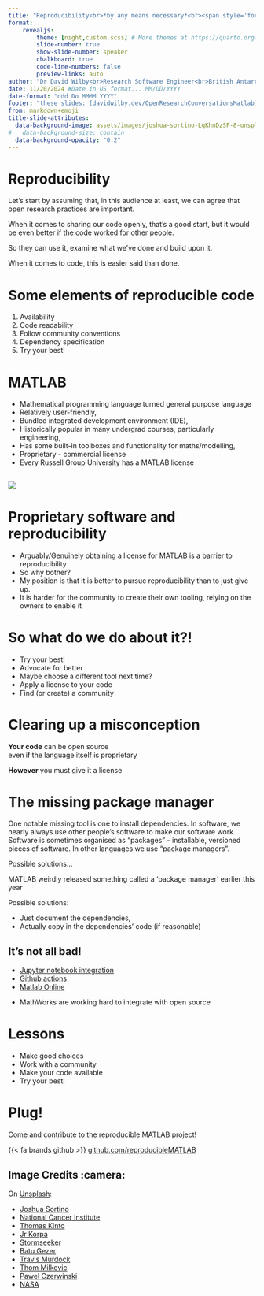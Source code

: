 ```yaml
---
title: "Reproducibility<br>*by any means necessary*<br><span style='font-size: 0.5em;'>Lessons from MATLAB</span>"
format:
    revealjs:
        theme: [night,custom.scss] # More themes at https://quarto.org/docs/presentations/revealjs/themes.html
        slide-number: true
        show-slide-number: speaker
        chalkboard: true
        code-line-numbers: false
        preview-links: auto
author: "Dr David Wilby<br>Research Software Engineer<br>British Antarctic Survey"
date: 11/20/2024 #Date in US format... MM/DD/YYYY
date-format: "ddd Do MMMM YYYY"
footer: "these slides: [davidwilby.dev/OpenResearchConversationsMatlab](https://davidwilby.dev/OpenResearchConversationsMatlab) - {{< fa brands github >}} [improve this talk!](https://github.com/davidwilby/OpenResearchConversationsMatlab)"
from: markdown+emoji
title-slide-attributes:
  data-background-image: assets/images/joshua-sortino-LqKhnDzSF-8-unsplash.jpg
#   data-background-size: contain
  data-background-opacity: "0.2"
---
```


# Reproducibility{background-image="assets/images/national-cancer-institute-J28Nn-CDbII-unsplash.jpg" background-opacity="0.3"}

:::{.notes}
Let's start by assuming that, in this audience at least, we can agree that open research practices are important.

When it comes to sharing our code openly, that's a good start, but it would be even better if the code worked for other people.

So they can use it, examine what we've done and build upon it.

When it comes to code, this is easier said than done.
:::

# Some elements of reproducible code {background-image="assets/images/thomas-kinto-D4y02rR6Ybo-unsplash.jpg" background-opacity="0.3"}

::: {.incremental}
1. Availability
1. Code readability
1. Follow community conventions
1. Dependency specification
1. Try your best!
:::

# MATLAB{background-image="assets/images/jr-korpa-sYsUStxY8bQ-unsplash.jpg" background-opacity="0.5"}

:::{.notes}
+ Mathematical programming language turned general purpose language
+ Relatively user-friendly,
+ Bundled integrated development environment (IDE),
+ Historically popular in many undergrad courses, particularly engineering,
+ Has some built-in toolboxes and functionality for maths/modelling,
+ Proprietary - commercial license
+ Every Russell Group University has a MATLAB license
:::

## {background-image="assets/images/jr-korpa-sYsUStxY8bQ-unsplash.jpg" background-opacity="0.5"}

![](assets/images/MATLAB-editor.png)

# Proprietary software and reproducibility {background-image="assets/images/stormseeker-rX12B5uX7QM-unsplash.jpg" background-opacity="0.2"}

:::{.notes}
+ Arguably/Genuinely obtaining a license for MATLAB is a barrier to reproducibility
+ So why bother?
+ My position is that it is better to pursue reproducibility than to just give up.
+ It is harder for the community to create their own tooling, relying on the owners to enable it
:::


# So what do we do about it?!{background-image="assets/images/thom-milkovic-l15cuAnXhOg-unsplash.jpg" background-position="bottom" background-color="white" background-opacity="0.5"}

+ Try your best!
+ Advocate for better
+ Maybe choose a different tool next time?
+ Apply a license to your code
+ Find (or create) a community


# Clearing up a misconception {background-image="assets/images/batu-gezer-EtMBh8YF3e8-unsplash.jpg" background-opacity="0.6"}

::: {.fragment}
**Your code** can be open source<br>even if the language itself is proprietary
:::

::: {.fragment}
**However** you must give it a license
:::

# The missing package manager {background-image="assets/images/travis-murdock-gIJolYfd_58-unsplash.jpg" background-opacity="0.3"}

:::{.notes}
One notable missing tool is one to install dependencies.
In software, we nearly always use other people's software to make our software work.
Software is sometimes organised as "packages" - installable, versioned pieces of software.
In other languages we use "package managers".

Possible solutions...

MATLAB weirdly released something called a 'package manager' earlier this year
:::


:::{.fragment}
Possible solutions:

:::: {.incremental}
+ Just document the dependencies,
+ Actually copy in the dependencies' code (if reasonable)
::::
:::

## It's not all bad!{background-image="assets/images/pawel-czerwinski-6lQDFGOB1iw-unsplash.jpg" background-opacity="0.3" background-position="center"}

+ [Jupyter notebook integration](https://uk.mathworks.com/products/reference-architectures/jupyter.html)
+ [Github actions](https://github.com/matlab-actions)
+ [Matlab Online](https://www.mathworks.com/products/matlab-online.html)

:::{.notes}
+ MathWorks are working hard to integrate with open source
:::

# Lessons{background-image="assets/images/pawel-czerwinski-2CX_J3qAg80-unsplash.jpg" background-color="white" background-opacity="0.3"}

+ Make good choices
+ Work with a community
+ Make your code available
+ Try your best!


# Plug!{background-image="assets/images/nasa-Q1p7bh3SHj8-unsplash.jpg" background-opacity="0.3"}

Come and contribute to the reproducible MATLAB project!

{{< fa brands github >}} [github.com/reproducibleMATLAB](https://github.com/reproducibleMATLAB/){target=_blank}



## Image Credits :camera: {.smaller}

On <a href="https://unsplash.com/photos/a-blurry-image-of-lines-in-the-dark-D4y02rR6Ybo?utm_content=creditCopyText&utm_medium=referral&utm_source=unsplash">Unsplash</a>:

+ <a href="https://unsplash.com/@sortino?utm_content=creditCopyText&utm_medium=referral&utm_source=unsplash">Joshua Sortino
+ <a href="https://unsplash.com/@nci?utm_content=creditCopyText&utm_medium=referral&utm_source=unsplash">National Cancer Institute</a> 
+ <a href="https://unsplash.com/@thomaskinto?utm_content=creditCopyText&utm_medium=referral&utm_source=unsplash">Thomas Kinto</a>
+ <a href="https://unsplash.com/@jrkorpa?utm_content=creditCopyText&utm_medium=referral&utm_source=unsplash">Jr Korpa</a>
+ <a href="https://unsplash.com/@sseeker?utm_content=creditCopyText&utm_medium=referral&utm_source=unsplash">Stormseeker</a>
+ <a href="https://unsplash.com/@gezerbatu?utm_content=creditCopyText&utm_medium=referral&utm_source=unsplash">Batu Gezer</a>
+ <a href="https://unsplash.com/@tmurdock0208?utm_content=creditCopyText&utm_medium=referral&utm_source=unsplash">Travis Murdock</a>
+ <a href="https://unsplash.com/@thommilkovic?utm_content=creditCopyText&utm_medium=referral&utm_source=unsplash">Thom Milkovic</a>
+ <a href="https://unsplash.com/@pawel_czerwinski?utm_content=creditCopyText&utm_medium=referral&utm_source=unsplash">Pawel Czerwinski</a>
+ <a href="https://unsplash.com/@nasa?utm_content=creditCopyText&utm_medium=referral&utm_source=unsplash">NASA</a>